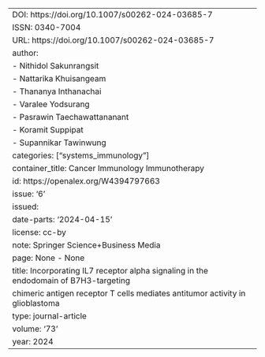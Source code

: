 ---
DOI: https://doi.org/10.1007/s00262-024-03685-7
ISSN: 0340-7004
URL: https://doi.org/10.1007/s00262-024-03685-7
author:
- Nithidol Sakunrangsit
- Nattarika Khuisangeam
- Thananya Inthanachai
- Varalee Yodsurang
- Pasrawin Taechawattananant
- Koramit Suppipat
- Supannikar Tawinwung
categories: ["systems_immunology"]
container_title: Cancer Immunology Immunotherapy
id: https://openalex.org/W4394797663
issue: '6'
issued:
  date-parts: '2024-04-15'
license: cc-by
note: Springer Science+Business Media
page: None - None
title: Incorporating IL7 receptor alpha signaling in the endodomain of B7H3-targeting
  chimeric antigen receptor T cells mediates antitumor activity in glioblastoma
type: journal-article
volume: '73'
year: 2024
---